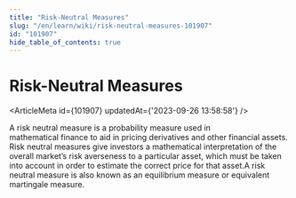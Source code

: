 ```yaml
---
title: "Risk-Neutral Measures"
slug: "/en/learn/wiki/risk-neutral-measures-101907"
id: "101907"
hide_table_of_contents: true
---
```



# Risk-Neutral Measures

<ArticleMeta id={101907} updatedAt={'2023-09-26 13:58:58'} />
<div className='border-solid border-b border-t-0 my-4 border-[var(--ifm-color-gray-300)]' />

A risk neutral measure is a probability measure used in mathematical finance to aid in pricing derivatives and other financial assets. Risk neutral measures give investors a mathematical interpretation of the overall market’s risk averseness to a particular asset, which must be taken into account in order to estimate the correct price for that asset.A risk neutral measure is also known as an equilibrium measure or equivalent martingale measure.
